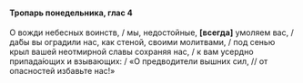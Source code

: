 #### Тропарь понедельника, глас 4

О вожди небесных воинств, / мы, недостойные, **[**всегда**]** умоляем вас, / да́бы вы оградили нас, как стеной, своими молитвами, / под сенью крыл вашей неотмирной славы сохраняя нас, / к вам усердно припада́ющих и взывающих: / «О предводители вышних сил, // от опасностей избавьте нас!»
